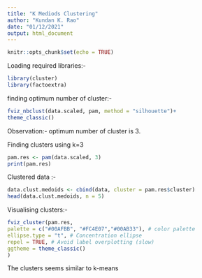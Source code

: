 ```yaml
---
title: "K Mediods Clustering"
author: "Kundan K. Rao"
date: "01/12/2021"
output: html_document
---
```


```r
knitr::opts_chunk$set(echo = TRUE)
```

Loading required libraries:-
```r
library(cluster)
library(factoextra)
```

finding optimum number of cluster:-
```r
fviz_nbclust(data.scaled, pam, method = "silhouette")+
theme_classic()
```
Observation:-
optimum number of cluster is 3.

Finding clusters using k=3
```r
pam.res <- pam(data.scaled, 3)
print(pam.res)
```
Clustered data :-
```r
data.clust.medoids <- cbind(data, cluster = pam.res$cluster)
head(data.clust.medoids, n = 5)
```

Visualising clusters:-
```r
fviz_cluster(pam.res,
palette = c("#00AFBB", "#FC4E07","#00AB33"), # color palette
ellipse.type = "t", # Concentration ellipse
repel = TRUE, # Avoid label overplotting (slow)
ggtheme = theme_classic()
)
```

The clusters seems similar to k-means